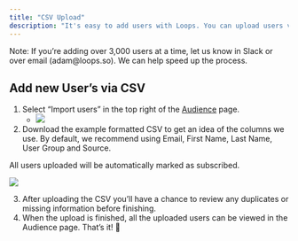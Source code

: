 ```yaml
---
title: "CSV Upload"
description: "It's easy to add users with Loops. You can upload users via CSV to populate your account with your existing database, you can sync users via API, or you can sync users via Zapier."
---
```


<Tip>
  Note: If you’re adding over 3,000 users at a time, let us know in Slack or
  over email (adam@loops.so). We can help speed up the process.
</Tip>

## Add new User’s via CSV

1. Select “Import users” in the top right of the [Audience](https://app.loops.so/audience/ckxj9uw97000509l1dhoxhk4p) page.
   - ![](/images/select-import-users.png)
2. Download the example formatted CSV to get an idea of the columns we use. By default, we recommend using Email, First Name, Last Name, User Group and Source.

All users uploaded will be automatically marked as subscribed.

![](/images/import-users.png)

3. After uploading the CSV you’ll have a chance to review any duplicates or missing information before finishing.
4. When the upload is finished, all the uploaded users can be viewed in the Audience page. That’s it! 🎊
